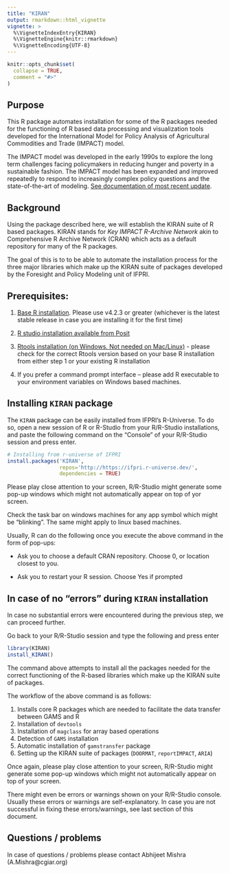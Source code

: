 ```yaml
---
title: "KIRAN"
output: rmarkdown::html_vignette
vignette: >
  %\VignetteIndexEntry{KIRAN}
  %\VignetteEngine{knitr::rmarkdown}
  %\VignetteEncoding{UTF-8}
---
```


```r
knitr::opts_chunk$set(
  collapse = TRUE,
  comment = "#>"
)
```
## Purpose

This R package automates installation for some of the R packages needed for
the functioning of R based data processing and visualization tools developed for
the International Model for Policy Analysis of Agricultural Commodities and 
Trade (IMPACT) model.

The IMPACT model was developed in the early 1990s to explore the long term 
challenges facing policymakers in reducing hunger and poverty in a sustainable 
fashion. The IMPACT model has been expanded and improved repeatedly to respond 
to increasingly complex policy questions and the state-of-the-art of modeling. 
[See documentation of most recent update](http://www.ifpri.org/publication/international-model-policy-analysis-agricultural-commodities-and-trade-impact-model-0).

## Background

Using the package described here, we will establish the KIRAN suite of R based 
packages. KIRAN stands for *Key IMPACT R-Archive Network* akin to Comprehensive 
R Archive Network (CRAN) which acts as a default repository for many of the R
packages.

The goal of this is to to be able to automate the installation process for the 
three major libraries which make up the KIRAN suite of packages developed by the 
Foresight and Policy Modeling unit of IFPRI.

## Prerequisites:

1.	[Base R installation](https://cloud.r-project.org/). Please use v4.2.3 or greater (whichever is the latest stable release in case you
are installing it for the first time)

2.	[R studio installation available from Posit](https://posit.co/download/rstudio-desktop/)

3.	[Rtools installation (on Windows. Not needed on Mac/Linux)](https://cran.r-project.org/bin/windows/Rtools/) - please check for the correct Rtools version based on your base R installation from either step 1 or your existing R installation

4.	If you prefer a command prompt interface – please add R executable to your environment variables on Windows based machines.


## Installing `KIRAN` package

The `KIRAN` package can be easily installed from IFPRI's R-Universe. To do so, 
open a new session of R or R-Studio from your R/R-Studio installations, and paste
the following command on the "Console" of your R/R-Studio session and press enter.

```r
# Installing from r-universe of IFPRI
install.packages('KIRAN', 
                 repos='http://https://ifpri.r-universe.dev/',
                 dependencies = TRUE)

```

Please play close attention to your screen, R/R-Studio might generate some pop-up 
windows which might not automatically appear on top of yor screen. 

Check the task bar on windows machines for any app symbol which might be "blinking". 
The same might apply to linux based machines.

Usually, R can do the following once you execute the above command in the form of pop-ups:

- Ask you to choose a default CRAN repository. Choose 0, or location closest to you.

- Ask you to restart your R session. Choose Yes if prompted

## In case of no "errors" during `KIRAN` installation

In case no substantial errors were encountered during the previous step, we can proceed further.

Go back to your R/R-Studio session and type the following and press enter

```r
library(KIRAN)
install_KIRAN()

```

The command above attempts to install all the packages needed for the correct 
functioning of the R-based libraries which make up the KIRAN suite of packages.

The workflow of the above command is as follows:

1. Installs core R packages which are needed to facilitate the data transfer between GAMS and R
2. Installation of `devtools`
3. Installation of `magclass` for array based operations
4. Detection of `GAMS` installation
5. Automatic installation of `gamstransfer` package
6. Setting up the KIRAN suite of packages (`DOORMAT`, `reportIMPACT`, `ARIA`)

Once again, please play close attention to your screen, R/R-Studio might generate
some pop-up windows which might not automatically appear on top of your screen. 

There might even be errors or warnings shown on your R/R-Studio console. Usually these errors or warnings are self-explanatory. In case you are not successful in fixing these errors/warnings, see last section of this document.

## Questions / problems

In case of questions / problems please contact Abhijeet Mishra (A.Mishra@cgiar.org)
